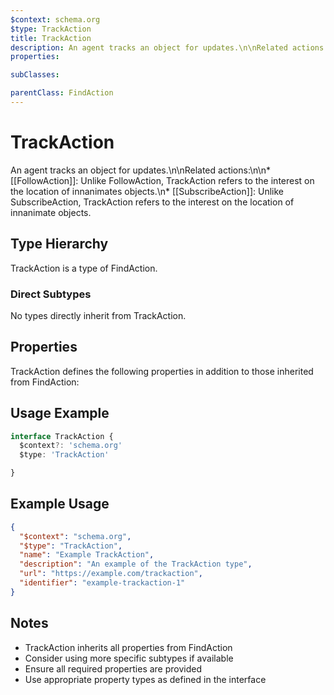 ```yaml
---
$context: schema.org
$type: TrackAction
title: TrackAction
description: An agent tracks an object for updates.\n\nRelated actions:\n\n* [[FollowAction]]: Unlike FollowAction, TrackAction refers to the interest on the location of innanimates objects.\n* [[SubscribeAction]]: Unlike SubscribeAction, TrackAction refers to  the interest on the location of innanimate objects.
properties:

subClasses:

parentClass: FindAction
---
```


# TrackAction

An agent tracks an object for updates.\n\nRelated actions:\n\n* [[FollowAction]]: Unlike FollowAction, TrackAction refers to the interest on the location of innanimates objects.\n* [[SubscribeAction]]: Unlike SubscribeAction, TrackAction refers to  the interest on the location of innanimate objects.

## Type Hierarchy

TrackAction is a type of FindAction.

### Direct Subtypes

No types directly inherit from TrackAction.

## Properties

TrackAction defines the following properties in addition to those inherited from FindAction:



## Usage Example

```typescript
interface TrackAction {
  $context?: 'schema.org'
  $type: 'TrackAction'

}
```

## Example Usage

```json
{
  "$context": "schema.org",
  "$type": "TrackAction",
  "name": "Example TrackAction",
  "description": "An example of the TrackAction type",
  "url": "https://example.com/trackaction",
  "identifier": "example-trackaction-1"
}
```

## Notes

- TrackAction inherits all properties from FindAction
- Consider using more specific subtypes if available
- Ensure all required properties are provided
- Use appropriate property types as defined in the interface
